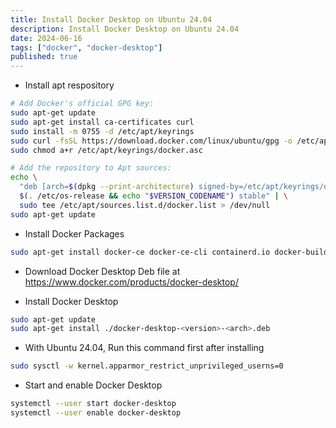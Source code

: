 ```yaml
---
title: Install Docker Desktop on Ubuntu 24.04  
description: Install Docker Desktop on Ubuntu 24.04
date: 2024-06-16
tags: ["docker", "docker-desktop"]
published: true
---
```


- Install apt respository

```bash
# Add Docker's official GPG key:
sudo apt-get update
sudo apt-get install ca-certificates curl
sudo install -m 0755 -d /etc/apt/keyrings
sudo curl -fsSL https://download.docker.com/linux/ubuntu/gpg -o /etc/apt/keyrings/docker.asc
sudo chmod a+r /etc/apt/keyrings/docker.asc

# Add the repository to Apt sources:
echo \
  "deb [arch=$(dpkg --print-architecture) signed-by=/etc/apt/keyrings/docker.asc] https://download.docker.com/linux/ubuntu \
  $(. /etc/os-release && echo "$VERSION_CODENAME") stable" | \
  sudo tee /etc/apt/sources.list.d/docker.list > /dev/null
sudo apt-get update
```

- Install Docker Packages

```bash 
sudo apt-get install docker-ce docker-ce-cli containerd.io docker-buildx-plugin docker-compose-plugin
```

- Download Docker Desktop Deb file at https://www.docker.com/products/docker-desktop/

- Install Docker Desktop

```bash
sudo apt-get update
sudo apt-get install ./docker-desktop-<version>-<arch>.deb
```

- With Ubuntu 24.04, Run this command first after installing

```bash
sudo sysctl -w kernel.apparmor_restrict_unprivileged_userns=0 
```

- Start and enable Docker Desktop

```bash
systemctl --user start docker-desktop
systemctl --user enable docker-desktop
```